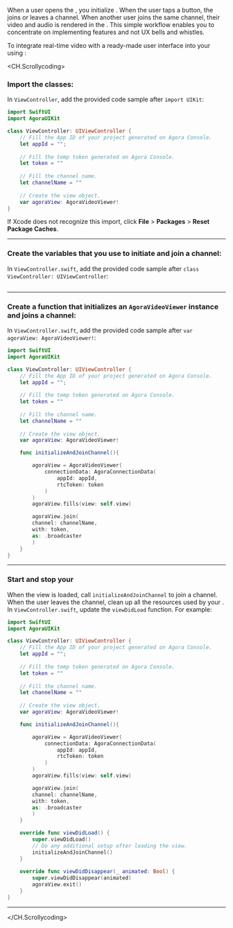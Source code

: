 <PlatformWrapper platform="ios">

When a user opens the <Vpl k="CLIENT" />, you initialize <Vg k="UIK" />. When the user taps a button, the <Vpl k="CLIENT" /> joins or leaves a channel. When another user joins the same channel, their video and audio is rendered in the <Vpl k="CLIENT" />. This simple workflow enables you to concentrate on implementing <Vg k="COMPANY" /> features and not UX bells and whistles.

To integrate real-time video with a ready-made user interface into your <Vpl k="CLIENT" /> using <Vg k="UIK" />:

<CH.Scrollycoding>

### Import the <Vg k="UIK" /> classes:

In `ViewController`, add the provided code sample after `import UIKit`:

```swift ViewController.swift focus=1:2
import SwiftUI
import AgoraUIKit

class ViewController: UIViewController {
    // Fill the App ID of your project generated on Agora Console.
    let appId = "";
    
    // Fill the temp token generated on Agora Console.
    let token = ""
    
    // Fill the channel name.
    let channelName = ""
    
    // Create the view object.
    var agoraView: AgoraVideoViewer!
}
```

If Xcode does not recognize this import, click **File** &gt; **Packages** &gt; **Reset Package Caches**.

---

### Create the variables that you use to initiate and join a channel:

In `ViewController.swift`, add the provided code sample after `class ViewController: UIViewController`:

```swift ViewController.swift focus=3:16

```
---

### Create a function that initializes an `AgoraVideoViewer` instance and joins a channel:

In `ViewController.swift`, add the provided code sample after `var agoraView: AgoraVideoViewer!`:

```swift ViewController.swift focus=14:32
import SwiftUI
import AgoraUIKit

class ViewController: UIViewController {
    // Fill the App ID of your project generated on Agora Console.
    let appId = "";
    
    // Fill the temp token generated on Agora Console.
    let token = ""
    
    // Fill the channel name.
    let channelName = ""
    
    // Create the view object.
    var agoraView: AgoraVideoViewer!

    func initializeAndJoinChannel(){

        agoraView = AgoraVideoViewer(
            connectionData: AgoraConnectionData(
                appId: appId,
                rtcToken: token
            )
        )
        agoraView.fills(view: self.view)

        agoraView.join(
        channel: channelName,
        with: token,
        as: .broadcaster
        )
    }
}
```

---

### Start and stop your  <Vpl k="CLIENT"/>

When the view is loaded, call `initializeAndJoinChannel` to join a channel. When the user leaves the channel, clean up all the resources used by your  <Vpl k="CLIENT"/>.
In `ViewController.swift`, update the `viewDidLoad` function. For example:

```swift ViewController.swift focus=33:43
import SwiftUI
import AgoraUIKit

class ViewController: UIViewController {
    // Fill the App ID of your project generated on Agora Console.
    let appId = "";
    
    // Fill the temp token generated on Agora Console.
    let token = ""
    
    // Fill the channel name.
    let channelName = ""
    
    // Create the view object.
    var agoraView: AgoraVideoViewer!

    func initializeAndJoinChannel(){

        agoraView = AgoraVideoViewer(
            connectionData: AgoraConnectionData(
                appId: appId,
                rtcToken: token
            )
        )
        agoraView.fills(view: self.view)

        agoraView.join(
        channel: channelName,
        with: token,
        as: .broadcaster
        )
    }

    override func viewDidLoad() {
        super.viewDidLoad()
        // Do any additional setup after loading the view.
        initializeAndJoinChannel()
    }
    
    override func viewDidDisappear(_ animated: Bool) {
        super.viewDidDisappear(animated)
        agoraView.exit()
    }
}
```
---



</CH.Scrollycoding>
</PlatformWrapper>
